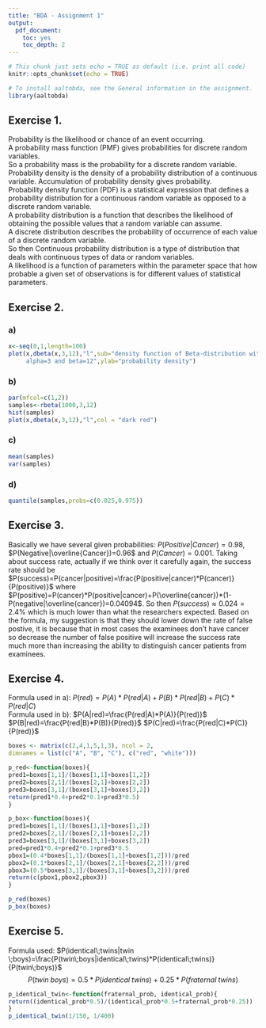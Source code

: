 ```yaml
---
title: "BDA - Assignment 1"
output: 
  pdf_document: 
    toc: yes
    toc_depth: 2
---
```



```r
# This chunk just sets echo = TRUE as default (i.e. print all code)
knitr::opts_chunk$set(echo = TRUE)
```


```r
# To install aaltobda, see the General information in the assignment.
library(aaltobda)
```



## Exercise 1.
Probability is the likelihood or chance of an event occurring.  
A probability mass function (PMF) gives probabilities for discrete random variables.  
So a probability mass is the probability for a discrete random variable.   
Probability density is the density of a probability distribution of a continuous variable. Accumulation of probability density gives probability.  
Probability density function (PDF) is a statistical expression that defines a probability distribution for a continuous random variable as opposed to a discrete random variable.  
A probability distribution is a function that describes the likelihood of obtaining the possible values that a random variable can assume.  
A discrete distribution describes the probability of occurrence of each value of a discrete random variable.  
So then Continuous probability distribution is a type of distribution that deals with continuous types of data or random variables.  
A likelihood is a function of parameters within the parameter space that how probable a given set of observations is for different values of statistical parameters.  

## Exercise 2. 
### a)
```r
x<-seq(0,1,length=100)
plot(x,dbeta(x,3,12),"l",sub="density function of Beta-distribution with 
     alpha=3 and beta=12",ylab="probability density")
```

### b)
```r
par(mfcol=c(1,2))
samples<-rbeta(1000,3,12)
hist(samples)
plot(x,dbeta(x,3,12),"l",col = "dark red")
```

### c)
```r
mean(samples)
var(samples)
```

### d)
```r
quantile(samples,probs=c(0.025,0.975))
```

## Exercise 3.

Basically we have several given probabilities: $P(Positive|Cancer)=0.98$, $P(Negative|\overline{Cancer})=0.96$ and $P(Cancer)=0.001$. Taking about success rate, actually if we think over it carefully again, the success rate should be $P(success)=P(cancer|positive)=\frac{P(positive|cancer)*P(cancer)}{P(positive)}$ where $P(positive)=P(cancer)*P(positive|cancer)+P(\overline{cancer})*(1-P(negative|\overline{cancer})=0.04094$. So then $P(success)\approx0.024=2.4\%$ which is much lower than what the researchers expected. Based on the formula, my suggestion is that they should lower down the rate of false postive, it is because that in most cases the examinees don't have cancer so decrease the number of false positive will increase the success rate much more than increasing the ability to distinguish cancer patients from examinees.

## Exercise 4.
Formula used in a): $P(red)=P(A)*P(red|A)+P(B)*P(red|B)+P(C)*P(red|C)$   
Formula used in b): $P(A|red)=\frac{P(red|A)*P(A)}{P(red)}$       $P(B|red)=\frac{P(red|B)*P(B)}{P(red)}$      $P(C|red)=\frac{P(red|C)*P(C)}{P(red)}$     

```r
boxes <- matrix(c(2,4,1,5,1,3), ncol = 2,
dimnames = list(c("A", "B", "C"), c("red", "white")))

p_red<-function(boxes){
pred1=boxes[1,1]/(boxes[1,1]+boxes[1,2])
pred2=boxes[2,1]/(boxes[2,1]+boxes[2,2])
pred3=boxes[3,1]/(boxes[3,1]+boxes[3,2])
return(pred1*0.4+pred2*0.1+pred3*0.5)
}

p_box<-function(boxes){
pred1=boxes[1,1]/(boxes[1,1]+boxes[1,2])
pred2=boxes[2,1]/(boxes[2,1]+boxes[2,2])
pred3=boxes[3,1]/(boxes[3,1]+boxes[3,2])
pred=pred1*0.4+pred2*0.1+pred3*0.5
pbox1=(0.4*boxes[1,1]/(boxes[1,1]+boxes[1,2]))/pred
pbox2=(0.1*boxes[2,1]/(boxes[2,1]+boxes[2,2]))/pred
pbox3=(0.5*boxes[3,1]/(boxes[3,1]+boxes[3,2]))/pred
return(c(pbox1,pbox2,pbox3))
}

p_red(boxes)
p_box(boxes)
```

## Exercise 5. 
Formula used: $P(identical\;twins|twin \;boys)=\frac{P(twin\;boys|identical\;twins)*P(identical\;twins)}{P(twin\;boys)}$ $$P(twin\;boys)=0.5*P(identical\;twins)+0.25*P(fraternal\;twins)$$
```r
p_identical_twin<-function(fraternal_prob, identical_prob){
return((identical_prob*0.5)/(identical_prob*0.5+fraternal_prob*0.25))
}
p_identical_twin(1/150, 1/400)

```



